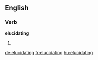 
==English==

===Verb===
'''elucidating'''

# {{present participle of|elucidate}}

[[de:elucidating]]
[[fr:elucidating]]
[[hu:elucidating]]